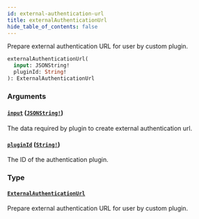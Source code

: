 ```yaml
---
id: external-authentication-url
title: externalAuthenticationUrl
hide_table_of_contents: false
---
```


Prepare external authentication URL for user by custom plugin.

```graphql
externalAuthenticationUrl(
  input: JSONString!
  pluginId: String!
): ExternalAuthenticationUrl
```

### Arguments

#### [`input`](#) ([`JSONString!`](../../../developer/api-reference/scalars/jsonstring))

The data required by plugin to create external authentication url.

#### [`pluginId`](#) ([`String!`](../../../developer/api-reference/scalars/string))

The ID of the authentication plugin.

### Type

#### [`ExternalAuthenticationUrl`](../../../developer/api-reference/objects/external-authentication-url)

Prepare external authentication URL for user by custom plugin.
